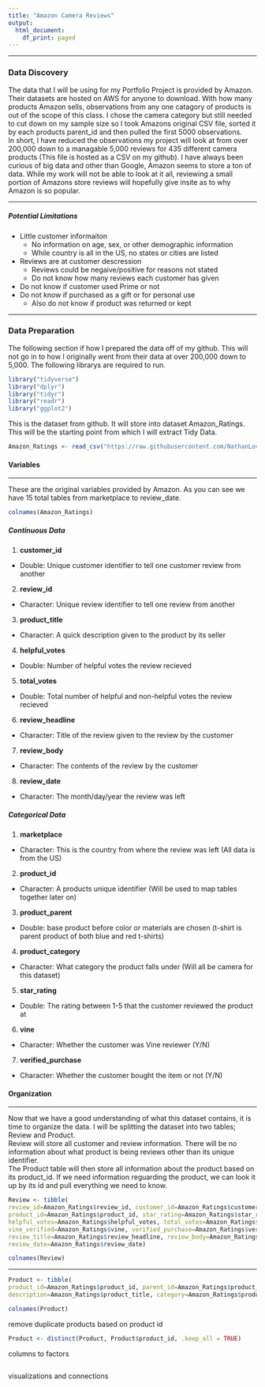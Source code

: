 ```yaml
---
title: "Amazon Camera Reviews"
output:
  html_document:
    df_print: paged
---
```


***

### Data Discovery
  The data that I will be using for my Portfolio Project is provided by Amazon. Their datasets are hosted on AWS for anyone to download. With how many products Amazon sells, observations from any one catagory of products is out of the scope of this class. I chose the camera category but still needed to cut down on my sample size so I took Amazons original CSV file, sorted it by each products parent_id and then pulled the first 5000 observations.  
  In short, I have reduced the observations my project will look at from over 200,000 down to a managable 5,000 reviews for 435 different camera products (This file is hosted as a CSV on my github). I have always been curious of big data and other than Google, Amazon seems to store a ton of data. While my work will not be able to look at it all, reviewing a small portion of Amazons store reviews will hopefully give insite as to why Amazon is so popular.  
  
***

##### **Potential Limitations**
* Little customer informaiton  
  + No information on age, sex, or other demographic information
  + While country is all in the US, no states or cities are listed
* Reviews are at customer descression
  + Reviews could be negaive/positive for reasons not stated
  + Do not know how many reviews each customer has given
* Do not know if customer used Prime or not
* Do not know if purchased as a gift or for personal use
  + Also do not know if product was returned or kept

***

### Data Preparation

The following section if how I prepared the data off of my github. This will not go in to how I originally went from their data at over 200,000 down to 5,000. The following librarys are required to run.

```r
library("tidyverse")
library("dplyr")
library("tidyr")
library("readr")
library("ggplot2")
```

This is the dataset from github. It will store into dataset Amazon_Ratings. This will be the starting point from which I will extract Tidy Data.
```r
Amazon_Ratings <- read_csv("https://raw.githubusercontent.com/NathanLovell/DataScience-Nathan-Lovell/master/5000_Rows.csv")
```
  
  
#### **Variables**
***
  
These are the original variables provided by Amazon. As you can see we have 15 total tables from marketplace to review_date.  
```r
colnames(Amazon_Ratings)
```
##### **Continuous Data**
1. **customer_id**
  + Double: Unique customer identifier to tell one customer review from another
2. **review_id**  
  + Character: Unique review identifier to tell one review from another 
3. **product_title** 
  + Character: A quick description given to the product by its seller
4. **helpful_votes**  
  + Double: Number of helpful votes the review recieved
5. **total_votes** 
  + Double: Total number of helpful and non-helpful votes the review recieved
6. **review_headline**  
  + Character: Title of the review given to the review by the customer
7. **review_body**  
  + Character: The contents of the review by the customer
8. **review_date** 
  + Character: The month/day/year the review was left  

##### **Categorical Data**
1. **marketplace**  
  + Character: This is the country from where the review was left (All data is from the US)
2. **product_id**  
  + Character: A products unique identifier (Will be used to map tables together later on)
3. **product_parent**
  + Double: base product before color or materials are chosen (t-shirt is parent product of both blue and red t-shirts)
4. **product_category**  
  + Character: What category the product falls under (Will all be camera for this dataset)
5. **star_rating**  
  + Double: The rating between 1-5 that the customer reviewed the product at
6. **vine**  
  + Character: Whether the customer was Vine reviewer (Y/N)
7. **verified_purchase**  
  + Character: Whether the customer bought the item or not (Y/N)
  
  
#### **Organization**
  
***
  
Now that we have a good understanding of what this dataset contains, it is time to organize the data. I will be splitting the dataset into two tables; Review and Product.  
Review will store all customer and review information. There will be no information about what product is being reviews other than its unique identifier.  
The Product table will then store all information about the product based on its product_id. If we need information reguarding the product, we can look it up by its id and pull everything we need to know.  

```r
Review <- tibble(
review_id=Amazon_Ratings$review_id, customer_id=Amazon_Ratings$customer_id, 
product_id=Amazon_Ratings$product_id, star_rating=Amazon_Ratings$star_rating,
helpful_votes=Amazon_Ratings$helpful_votes, total_votes=Amazon_Ratings$total_votes, 
vine_verified=Amazon_Ratings$vine, verified_purchase=Amazon_Ratings$verified_purchase, 
review_title=Amazon_Ratings$review_headline, review_body=Amazon_Ratings$review_body, 
review_date=Amazon_Ratings$review_date)

colnames(Review)
```
  
***
  
```r
Product <- tibble(
product_id=Amazon_Ratings$product_id, parent_id=Amazon_Ratings$product_parent, 
description=Amazon_Ratings$product_title, category=Amazon_Ratings$product_category)

colnames(Product)
```

remove duplicate products based on product id

```r
Product <- distinct(Product, Product$product_id, .keep_all = TRUE)
```


columns to factors

```r

```


visualizations and connections

```r

```




